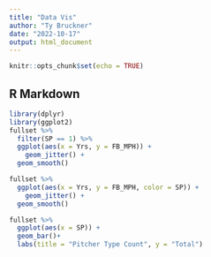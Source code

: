 ```yaml
---
title: "Data Vis"
author: "Ty Bruckner"
date: "2022-10-17"
output: html_document
---
```


```r
knitr::opts_chunk$set(echo = TRUE)
```

## R Markdown

```r
library(dplyr)
library(ggplot2)
fullset %>%
  filter(SP == 1) %>%
  ggplot(aes(x = Yrs, y = FB_MPH)) + 
    geom_jitter() + 
  geom_smooth()
```

```r
fullset %>%
  ggplot(aes(x = Yrs, y = FB_MPH, color = SP)) + 
    geom_jitter() + 
  geom_smooth()

```



```r
fullset %>%
  ggplot(aes(x = SP)) + 
  geom_bar()+ 
  labs(title = "Pitcher Type Count", y = "Total")
```

